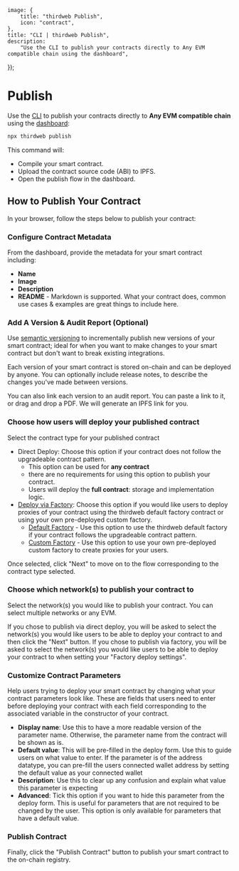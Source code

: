 
	image: {
		title: "thirdweb Publish",
		icon: "contract",
	},
	title: "CLI | thirdweb Publish",
	description:
		"Use the CLI to publish your contracts directly to Any EVM compatible chain using the dashboard",
});

# Publish

Use the [CLI](/cli) to publish your contracts directly to **Any EVM compatible chain** using the [dashboard](https://thirdweb.com/dashboard):

```bash
npx thirdweb publish
```

This command will:

- Compile your smart contract.
- Upload the contract source code (ABI) to IPFS.
- Open the publish flow in the dashboard.

## How to Publish Your Contract

In your browser, follow the steps below to publish your contract:

### Configure Contract Metadata

From the dashboard, provide the metadata for your smart contract including:

- **Name**
- **Image**
- **Description**
- **README** - Markdown is supported. What your contract does, common use cases & examples are great things to include here.

### Add A Version & Audit Report (Optional)

Use [semantic versioning](https://semver.org/) to incrementally publish new versions of your smart contract;
ideal for when you want to make changes to your smart contract but don't want to break existing integrations.

Each version of your smart contract is stored on-chain and can be deployed by anyone. You
can optionally include release notes, to describe the changes you've made between versions.

You can also link each version to an audit report. You can paste a link to it, or drag and drop a PDF. We will generate an IPFS link for you.

### Choose how users will deploy your published contract

Select the contract type for your published contract

- Direct Deploy: Choose this option if your contract does not follow the upgradeable contract pattern.
  - This option can be used for **any contract**
  - there are no requirements for using this option to publish your contract.
  - Users will deploy the **full contract**: storage and implementation logic.
- [Deploy via Factory](/contracts/publish/publish-options): Choose this option if you would like users to deploy proxies of your contract using the thirdweb default factory contract or using your own pre-deployed custom factory.
  - [Default Factory](/contracts/publish/publish-options#default-factory) - Use this option to use the thirdweb default factory if your contract follows the upgradeable contract pattern.
  - [Custom Factory](/contracts/publish/publish-options#custom-factory) - Use this option to use your own pre-deployed custom factory to create proxies for your users.

Once selected, click "Next" to move on to the flow corresponding to the contract type selected.

### Choose which network(s) to publish your contract to

Select the network(s) you would like to publish your contract. You can select multiple networks or any EVM.

If you chose to publish via direct deploy, you will be asked to select the network(s) you would like users to be able to deploy your contract to and then click the "Next" button.
If you chose to publish via factory, you will be asked to select the network(s) you would like users to be able to deploy your contract to when setting your "Factory deploy settings".

### Customize Contract Parameters

Help users trying to deploy your smart contract by changing what your contract parameters look like. These are fields that users need to enter before deploying your contract with each field corresponding to the associated variable in the constructor of your contract.

- **Display name**: Use this to have a more readable version of the parameter name. Otherwise, the parameter name from the contract will be shown as is.
- **Default value**: This will be pre-filled in the deploy form. Use this to guide users on what value to enter. If the parameter is of the address datatype, you can pre-fill the users connected wallet address by setting the default value as your connected wallet
- **Description**: Use this to clear up any confusion and explain what value this parameter is expecting
- **Advanced**: Tick this option if you want to hide this parameter from the deploy form. This is useful for parameters that are not required to be changed by the user. This option is only available for parameters that have a default value.

### Publish Contract

Finally, click the "Publish Contract" button to publish your smart contract to the on-chain registry.
